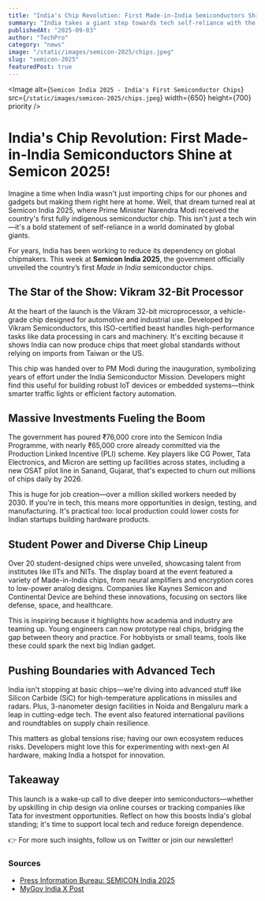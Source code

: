 ```yaml
---
title: "India's Chip Revolution: First Made-in-India Semiconductors Shine at Semicon 2025!"
summary: "India takes a giant step towards tech self-reliance with the launch of indigenous semiconductor chips at Semicon India 2025. Discover the key highlights, from the Vikram 32-bit processor to massive investments boosting the ecosystem."
publishedAt: "2025-09-03"
author: "TechPro"
category: "news"
image: "/static/images/semicon-2025/chips.jpeg"
slug: "semicon-2025"
featuredPost: true
---
```


<Image
  alt={`Semicon India 2025 - India's First Semiconductor Chips`}
  src={`/static/images/semicon-2025/chips.jpeg`}
  width={650}
  height={700}
  priority
/>

# India's Chip Revolution: First Made-in-India Semiconductors Shine at Semicon 2025!

Imagine a time when India wasn't just importing chips for our phones and gadgets but making them right here at home. Well, that dream turned real at Semicon India 2025, where Prime Minister Narendra Modi received the country's first fully indigenous semiconductor chip. This isn't just a tech win—it's a bold statement of self-reliance in a world dominated by global giants.  

For years, India has been working to reduce its dependency on global chipmakers. This week at **Semicon India 2025**, the government officially unveiled the country’s first *Made in India* semiconductor chips.  

## The Star of the Show: Vikram 32-Bit Processor

At the heart of the launch is the Vikram 32-bit microprocessor, a vehicle-grade chip designed for automotive and industrial use. Developed by Vikram Semiconductors, this ISO-certified beast handles high-performance tasks like data processing in cars and machinery. It's exciting because it shows India can now produce chips that meet global standards without relying on imports from Taiwan or the US.

This chip was handed over to PM Modi during the inauguration, symbolizing years of effort under the India Semiconductor Mission. Developers might find this useful for building robust IoT devices or embedded systems—think smarter traffic lights or efficient factory automation.

## Massive Investments Fueling the Boom

The government has poured ₹76,000 crore into the Semicon India Programme, with nearly ₹65,000 crore already committed via the Production Linked Incentive (PLI) scheme. Key players like CG Power, Tata Electronics, and Micron are setting up facilities across states, including a new OSAT pilot line in Sanand, Gujarat, that's expected to churn out millions of chips daily by 2026.

This is huge for job creation—over a million skilled workers needed by 2030. If you're in tech, this means more opportunities in design, testing, and manufacturing. It's practical too: local production could lower costs for Indian startups building hardware products.

## Student Power and Diverse Chip Lineup

Over 20 student-designed chips were unveiled, showcasing talent from institutes like IITs and NITs. The display board at the event featured a variety of Made-in-India chips, from neural amplifiers and encryption cores to low-power analog designs. Companies like Kaynes Semicon and Continental Device are behind these innovations, focusing on sectors like defense, space, and healthcare.

This is inspiring because it highlights how academia and industry are teaming up. Young engineers can now prototype real chips, bridging the gap between theory and practice. For hobbyists or small teams, tools like these could spark the next big Indian gadget.

## Pushing Boundaries with Advanced Tech

India isn't stopping at basic chips—we're diving into advanced stuff like Silicon Carbide (SiC) for high-temperature applications in missiles and radars. Plus, 3-nanometer design facilities in Noida and Bengaluru mark a leap in cutting-edge tech. The event also featured international pavilions and roundtables on supply chain resilience.

This matters as global tensions rise; having our own ecosystem reduces risks. Developers might love this for experimenting with next-gen AI hardware, making India a hotspot for innovation.

## Takeaway

This launch is a wake-up call to dive deeper into semiconductors—whether by upskilling in chip design via online courses or tracking companies like Tata for investment opportunities. Reflect on how this boosts India's global standing; it's time to support local tech and reduce foreign dependence.

👉 For more such insights, follow us on Twitter or join our newsletter!

### Sources
- [Press Information Bureau: SEMICON India 2025](https://www.pib.gov.in/PressNoteDetails.aspx?NoteId=155130&ModuleId=3)
- [MyGov India X Post](https://x.com/mygovindia/status/1962773897264406793)
